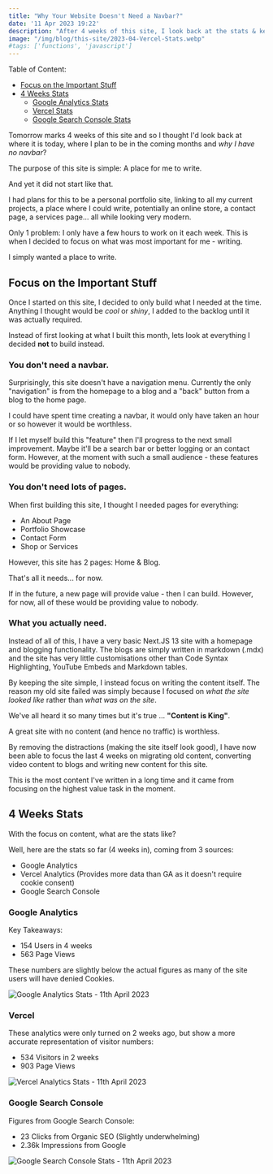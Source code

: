 ```yaml
---
title: "Why Your Website Doesn't Need a Navbar?"
date: '11 Apr 2023 19:22'
description: "After 4 weeks of this site, I look back at the stats & key design decisions made so far including why I don't have a navbar?"
image: "/img/blog/this-site/2023-04-Vercel-Stats.webp"
#tags: ['functions', 'javascript']
---
```


Table of Content: 
- [Focus on the Important Stuff](#focus-on-the-important-stuff)
- [4 Weeks Stats](#4-weeks-stats)
  * [Google Analytics Stats](#google-analytics)
  * [Vercel Stats](#vercel)
  * [Google Search Console Stats](#google-search-console)

Tomorrow marks 4 weeks of this site and so I thought I'd look back at where it is today, where I plan to be in the coming months and *why I have no navbar*?

The purpose of this site is simple: A place for me to write.

And yet it did not start like that. 

I had plans for this to be a personal portfolio site, linking to all my current projects, a place where I could write, potentially an online store, a contact page, a services page... all while looking very modern. 

Only 1 problem: I only have a few hours to work on it each week. This is when I decided to focus on what was most important for me - writing.

I simply wanted a place to write.

## Focus on the Important Stuff

Once I started on this site, I decided to only build what I needed at the time. Anything I thought would be *cool* or *shiny*, I added to the backlog until it was actually required.

Instead of first looking at what I built this month, lets look at everything I decided **not** to build instead.

### You don't need a navbar.

Surprisingly, this site doesn't have a navigation menu. Currently the only "navigation" is from the homepage to a blog and a "back" button from a blog to the home page.

I could have spent time creating a navbar, it would only have taken an hour or so however it would be worthless.

If I let myself build this "feature" then I'll progress to the next small improvement. Maybe it'll be a search bar or better logging or an contact form. However, at the moment with such a small audience - these features would be providing value to nobody.

### You don't need lots of pages.

When first building this site, I thought I needed pages for everything:
- An About Page
- Portfolio Showcase
- Contact Form
- Shop or Services 

However, this site has 2 pages: Home & Blog.

That's all it needs... for now.

If in the future, a new page will provide value - then I can build. However, for now, all of these would be providing value to nobody.

### What you actually need.

Instead of all of this, I have a very basic Next.JS 13 site with a homepage and blogging functionality. The blogs are simply written in markdown (.mdx) and the site has very little customisations other than Code Syntax Highlighting, YouTube Embeds and Markdown tables.

By keeping the site simple, I instead focus on writing the content itself. The reason my old site failed was simply because I focused on *what the site looked like*  rather than *what was on the site*.

We've all heard it so many times but it's true ... **"Content is King"**.

A great site with no content (and hence no traffic) is worthless.


By removing the distractions (making the site itself look good), I have now been able to focus the last 4 weeks on migrating old content, converting video content to blogs and writing new content for this site.  

This is the most content I've written in a long time and it came from focusing on the highest value task in the moment. 


## 4 Weeks Stats

With the focus on content, what are the stats like?

Well, here are the stats so far (4 weeks in), coming from 3 sources:
- Google Analytics
- Vercel Analytics (Provides more data than GA as it doesn't require cookie consent)
- Google Search Console

### Google Analytics

Key Takeaways:
- 154 Users in 4 weeks
- 563 Page Views

These numbers are slightly below the actual figures as many of the site users will have denied Cookies.

![Google Analytics Stats - 11th April 2023](/img/blog/this-site/2023-04-GA-Stats.webp)

### Vercel

These analytics were only turned on 2 weeks ago, but show a more accurate representation of visitor numbers:
- 534 Visitors in 2 weeks
- 903 Page Views

![Vercel Analytics Stats - 11th April 2023](/img/blog/this-site/2023-04-Vercel-Stats.webp)


### Google Search Console

Figures from Google Search Console:

- 23 Clicks from Organic SEO (Slightly underwhelming)
- 2.36k Impressions from Google

![Google Search Console Stats - 11th April 2023](/img/blog/this-site/2023-04-Search-Console-Stats.webp)
